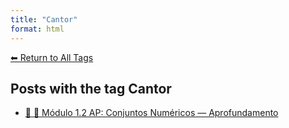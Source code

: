 ```yaml
---
title: "Cantor"
format: html
---
```


[⬅ Return to All Tags](../tags.qmd)

## Posts with the tag **Cantor**

- [🧠 🔢 Módulo 1.2 AP: Conjuntos Numéricos — Aprofundamento](/posts/cursos/matematica/calculo/modulo-1/1.2-conjuntos-ap.html)

